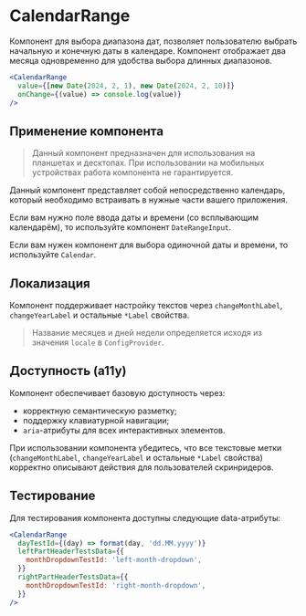 <Overview>

# CalendarRange

Компонент для выбора диапазона дат, позволяет пользователю выбрать начальную и конечную даты в календаре.
Компонент отображает два месяца одновременно для удобства выбора длинных диапазонов.

</Overview>

```jsx
<CalendarRange
  value={[new Date(2024, 2, 1), new Date(2024, 2, 10)]}
  onChange={(value) => console.log(value)}
/>
```

## Применение компонента

> Данный компонент предназначен для использования на планшетах и десктопах.
> При использовании на мобильных устройствах работа компонента не гарантируется.

Данный компонент представляет собой непосредственно календарь, который необходимо встраивать в нужные части вашего приложения.

Если вам нужно поле ввода даты и времени (со всплывающим календарём), то используйте компонент `DateRangeInput`.

Если вам нужен компонент для выбора одиночной даты и времени, то используйте `Calendar`.

## Локализация

Компонент поддерживает настройку текстов через `changeMonthLabel`, `changeYearLabel` и остальные `*Label` свойства.

> Название месяцев и дней недели определяется исходя из значения `locale` в `ConfigProvider`.

## Доступность (a11y)

Компонент обеспечивает базовую доступность через:

- корректную семантическую разметку;
- поддержку клавиатурной навигации;
- `aria`-атрибуты для всех интерактивных элементов.

При использовании компонента убедитесь, что все текстовые метки
(`changeMonthLabel`, `changeYearLabel` и остальные `*Label` свойства) корректно описывают действия для пользователей скринридеров.

## Тестирование

Для тестирования компонента доступны следующие data-атрибуты:

```jsx
<CalendarRange
  dayTestId={(day) => format(day, 'dd.MM.yyyy')}
  leftPartHeaderTestsData={{
    monthDropdownTestId: 'left-month-dropdown',
  }}
  rightPartHeaderTestsData={{
    monthDropdownTestId: 'right-month-dropdown',
  }}
/>
```
